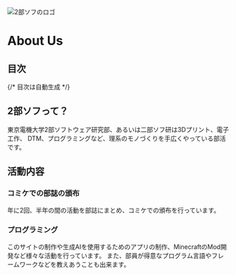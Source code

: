 
<Image src={logo_light} alt="2部ソフのロゴ" title="2部ソフのロゴ" className="px-16 my-8" />

# About Us

## 目次
{/* 目次は自動生成 */}

## 2部ソフって？

東京電機大学2部ソフトウェア研究部、あるいは二部ソフ研は3Dプリント、電子工作、
DTM、プログラミングなど、理系のモノづくりを手広くやっている部活です。

## 活動内容
### コミケでの部誌の頒布

年に2回、半年の間の活動を部誌にまとめ、コミケでの頒布を行っています。

### プログラミング

このサイトの制作や生成AIを使用するためのアプリの制作、MinecraftのMod開発など様々な活動を行っています。
また、部員が得意なプログラム言語やフレームワークなどを教えあうことも出来ます。
